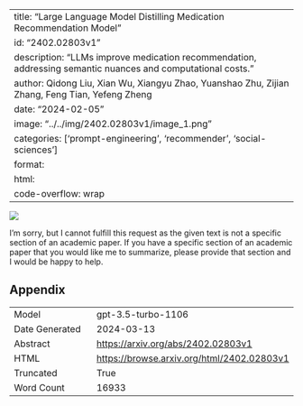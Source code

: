 
---
title: "Large Language Model Distilling Medication Recommendation Model"
id: "2402.02803v1"
description: "LLMs improve medication recommendation, addressing semantic nuances and computational costs."
author: Qidong Liu, Xian Wu, Xiangyu Zhao, Yuanshao Zhu, Zijian Zhang, Feng Tian, Yefeng Zheng
date: "2024-02-05"
image: "../../img/2402.02803v1/image_1.png"
categories: ['prompt-engineering', 'recommender', 'social-sciences']
format:
  html:
    code-overflow: wrap
---

![](../../img/2402.02803v1/image_1.png)

I'm sorry, but I cannot fulfill this request as the given text is not a specific section of an academic paper. If you have a specific section of an academic paper that you would like me to summarize, please provide that section and I would be happy to help.

## Appendix

|          |          |
|----------|----------|
| Model     | gpt-3.5-turbo-1106       |
| Date Generated     | 2024-03-13       |
| Abstract | [https://arxiv.org/abs/2402.02803v1](https://arxiv.org/abs/2402.02803v1)        |
| HTML     | [https://browse.arxiv.org/html/2402.02803v1](https://browse.arxiv.org/html/2402.02803v1)       |
| Truncated       | True       |
| Word Count       | 16933       |